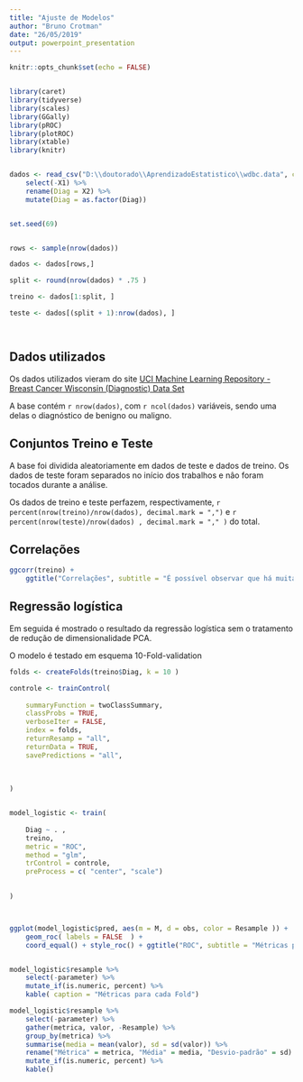 ```yaml
---
title: "Ajuste de Modelos"
author: "Bruno Crotman"
date: "26/05/2019"
output: powerpoint_presentation
---
```


```r
knitr::opts_chunk$set(echo = FALSE)


library(caret)
library(tidyverse)
library(scales)
library(GGally)
library(pROC)
library(plotROC)
library(xtable)
library(knitr)


dados <- read_csv("D:\\doutorado\\AprendizadoEstatistico\\wdbc.data", col_names = FALSE) %>% 
    select(-X1) %>% 
    rename(Diag = X2) %>% 
    mutate(Diag = as.factor(Diag))


set.seed(69)


rows <- sample(nrow(dados))

dados <- dados[rows,]

split <- round(nrow(dados) * .75 )

treino <- dados[1:split, ]

teste <- dados[(split + 1):nrow(dados), ]




```


## Dados utilizados


Os dados utilizados vieram do site [UCI Machine Learning Repository - Breast Cancer Wisconsin (Diagnostic) Data Set](https://archive.ics.uci.edu/ml/datasets/Breast+Cancer+Wisconsin+(Diagnostic))

A base contém `r nrow(dados)`, com `r ncol(dados)` variáveis, sendo uma delas o diagnóstico de benigno ou maligno.




## Conjuntos Treino e Teste



A base foi dividida aleatoriamente em dados de teste e dados de treino. Os dados de teste foram separados no início dos trabalhos e nâo foram tocados durante a análise.

Os dados de treino e teste perfazem, respectivamente, `r    percent(nrow(treino)/nrow(dados), decimal.mark = ",")` e `r percent(nrow(teste)/nrow(dados) , decimal.mark = "," )` do total.


## Correlações




```r

ggcorr(treino) +
    ggtitle("Correlações", subtitle = "É possível observar que há muitas variáveis bastante \n correlacionadas")

```



## Regressão logística


Em seguida é mostrado o resultado da regressão logística sem o tratamento de redução de dimensionalidade PCA.

O modelo é testado em esquema 10-Fold-validation




```r


folds <- createFolds(treino$Diag, k = 10 )

controle <- trainControl(
    
    summaryFunction = twoClassSummary,
    classProbs = TRUE,
    verboseIter = FALSE,
    index = folds, 
    returnResamp = "all",
    returnData = TRUE,
    savePredictions = "all",
    
    
    
)


model_logistic <- train(
    
    Diag ~ . ,
    treino,
    metric = "ROC",
    method = "glm",
    trControl = controle,
    preProcess = c( "center", "scale")
    

)



ggplot(model_logistic$pred, aes(m = M, d = obs, color = Resample )) +
    geom_roc( labels = FALSE  ) +
    coord_equal() + style_roc() + ggtitle("ROC", subtitle = "Métricas para diversos thresholds" )



```




```r

model_logistic$resample %>% 
    select(-parameter) %>%
    mutate_if(is.numeric, percent) %>% 
    kable( caption = "Métricas para cada Fold")


```



```r

model_logistic$resample %>%
    select(-parameter) %>% 
    gather(metrica, valor, -Resample) %>% 
    group_by(metrica) %>% 
    summarise(media = mean(valor), sd = sd(valor)) %>% 
    rename("Métrica" = metrica, "Média" = media, "Desvio-padrão" = sd) %>% 
    mutate_if(is.numeric, percent) %>% 
    kable()
    




```







